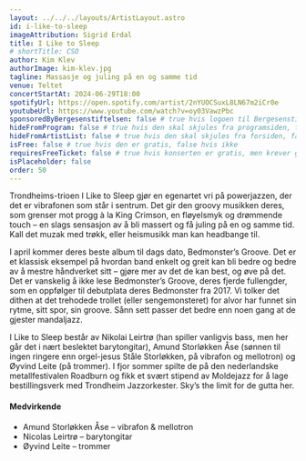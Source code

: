```yaml
---
layout: ../../../layouts/ArtistLayout.astro
id: i-like-to-sleep
imageAttribution: Sigrid Erdal
title: I Like to Sleep
# shortTitle: CSO
author: Kim Klev
authorImage: kim-klev.jpg
tagline: Massasje og juling på en og samme tid
venue: Teltet
concertStartAt: 2024-06-29T18:00
spotifyUrl: https://open.spotify.com/artist/2nYUOCSuxL8LN67m2iCr0e
youtubeUrl: https://www.youtube.com/watch?v=oy03VawzPbc
sponsoredByBergesenstiftelsen: false # true hvis logoen til Bergesenstiftelsen skal vises, false hvis ikke
hideFromProgram: false # true hvis den skal skjules fra programsiden, false hvis den skal vises
hideFromArtistList: false # true hvis den skal skjules fra forsiden, false hvis den skal vises
isFree: false # true hvis den er gratis, false hvis ikke
requiresFreeTicket: false # true hvis konserten er gratis, men krever gratisbillett
isPlaceholder: false
order: 50
---
```


Trondheims-trioen I Like to Sleep gjør en egenartet vri på powerjazzen, der det er vibrafonen som står i sentrum. Det gir den groovy musikken deres, som grenser mot progg à la King Crimson, en fløyelsmyk og drømmende touch – en slags sensasjon av å bli massert og få juling på en og samme tid. Kall det muzak med trøkk, eller heismusikk man kan headbange til.

I april kommer deres beste album til dags dato, Bedmonster’s Groove. Det er et klassisk eksempel på hvordan band enkelt og greit kan bli bedre og bedre av å mestre håndverket sitt – gjøre mer av det de kan best, og øve på det. Det er vanskelig å ikke lese Bedmonster’s Groove, deres fjerde fullengder, som en oppfølger til debutplata deres Bedmonster fra 2017. Vi tolker det dithen at det trehodede trollet (eller sengemonsteret) for alvor har funnet sin rytme, sitt spor, sin groove. Sånn sett passer det bedre enn noen gang at de gjester mandaljazz.

I Like to Sleep består av Nikolai Leirtrø (han spiller vanligvis bass, men her går det i nært beslektet barytongitar), Amund Storløkken Åse (sønnen til ingen ringere enn orgel-jesus Ståle Storløkken, på vibrafon og mellotron) og Øyvind Leite (på trommer). I fjor sommer spilte de på den nederlandske metallfestivalen Roadburn og fikk et svært stipend av Moldejazz for å lage bestillingsverk med Trondheim Jazzorkester. Sky’s the limit for de gutta her.

#### Medvirkende

- Amund Storløkken Åse – vibrafon & mellotron
- Nicolas Leirtrø – barytongitar
- Øyvind Leite – trommer
